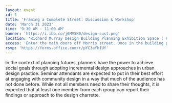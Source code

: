 ```yaml
---
layout: event
id: 1
title: 'Framing a Complete Street: Discussion & Workshop'
date: 'March 31 2023'
time: '9:30 AM - 11:00 AM'
banner: 'https://i.ibb.co/j6MV5K0/design-sust.png'
location: 'Richard Murray Design Building Planning Exhibition Space ( Room 3105). 5257 Morris Street, Halifax, NS'
access: 'Enter the main doors off Morris street. Once in the building proceed immediately left to access the stairs to the third floor. To access the elevator, proceed straight through them main doors and walk straight following the curved wall on your left. Turn left and walk to the end to find the elevator.'
rsvp: 'https://forms.office.com/r/pYC3aYh1Uf'
---
```

In the context of planning futures, planners have the power to achieve social goals through adopting incremental design approaches in urban design practice. Seminar attendants are expected to put in their best effort at engaging with community design in a way that much of the audience has not done before. While not all members need to share their thoughts, it is expected that at least one member from each group can report their findings or approach to the design charrette.
